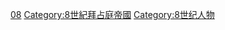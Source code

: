 [[Category:各世紀拜占庭人|08]]
[[Category:8世紀拜占庭帝國|Category:8世紀拜占庭帝國]]
[[Category:8世纪人物|Category:8世纪人物]]
{{各世纪拜占庭人}}